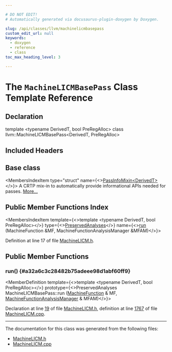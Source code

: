 ```yaml
---

# DO NOT EDIT!
# Automatically generated via docusaurus-plugin-doxygen by Doxygen.

slug: /api/classes/llvm/machinelicmbasepass
custom_edit_url: null
keywords:
  - doxygen
  - reference
  - class
toc_max_heading_level: 3

---
```





# The `MachineLICMBasePass` Class Template Reference

<DoxygenPage pluginConfig={pluginConfig}>



## Declaration

<CodeBlock>template &lt;typename DerivedT, bool PreRegAlloc&gt;
class llvm::MachineLICMBasePass&lt;DerivedT, PreRegAlloc&gt;</CodeBlock>

## Included Headers

<IncludesList>
<IncludesListItem
  filePath="llvm/CodeGen/MachineLICM.h"
  permalink="/docs/api/files/include/include/llvm/include/llvm/codegen/machinelicm-h"
  isLocal="true" />
</IncludesList>

## Base class

<MembersIndex>

<MembersIndexItem
  type="struct"
  name={<><a href="/docs/api/structs/llvm/passinfomixin">PassInfoMixin&lt;DerivedT&gt;</a></>}>
A CRTP mix-in to automatically provide informational APIs needed for passes. <a href="/docs/api/structs/llvm/passinfomixin/#details">More...</a>
</MembersIndexItem>

</MembersIndex>

## Public Member Functions Index

<MembersIndex>

<MembersIndexItem
  template={<>template &lt;typename DerivedT, bool PreRegAlloc&gt;</>}
  type={<><a href="/docs/api/classes/llvm/preservedanalyses">PreservedAnalyses</a></>}
  name={<><a href="#a32a6c3c28482b75adeee98d1abf60ff9">run</a> (MachineFunction &amp;MF, MachineFunctionAnalysisManager &amp;MFAM)</>}>
</MembersIndexItem>

</MembersIndex>


Definition at line 17 of file <a href="/docs/api/files/include/include/llvm/include/llvm/codegen/machinelicm-h">MachineLICM.h</a>.

<SectionDefinition>

## Public Member Functions

### run() {#a32a6c3c28482b75adeee98d1abf60ff9}

<MemberDefinition
  template={<>template &lt;typename DerivedT, bool PreRegAlloc&gt;</>}
  prototype={<>PreservedAnalyses MachineLICMBasePass::run (<a href="/docs/api/classes/llvm/machinefunction">MachineFunction</a> &amp; MF, <a href="/docs/api/namespaces/llvm/#a064825a8817522ca733ac413a7122d36">MachineFunctionAnalysisManager</a> &amp; MFAM)</>}>

Declaration at line <a href="/docs/api/files/include/include/llvm/include/llvm/codegen/machinelicm-h/#l00019">19</a> of file <a href="/docs/api/files/include/include/llvm/include/llvm/codegen/machinelicm-h">MachineLICM.h</a>, definition at line <a href="/docs/api/files/lib/lib/codegen/machinelicm-cpp/#l01767">1767</a> of file <a href="/docs/api/files/lib/lib/codegen/machinelicm-cpp">MachineLICM.cpp</a>.
</MemberDefinition>

</SectionDefinition>

<hr/>

The documentation for this class was generated from the following files:

<ul>
<li><a href="/docs/api/files/include/include/llvm/include/llvm/codegen/machinelicm-h">MachineLICM.h</a></li>
<li><a href="/docs/api/files/lib/lib/codegen/machinelicm-cpp">MachineLICM.cpp</a></li>
</ul>

</DoxygenPage>
